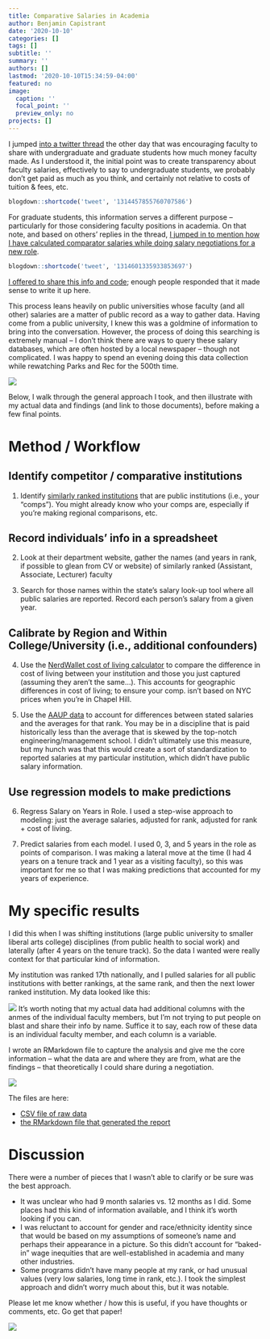 ```yaml
---
title: Comparative Salaries in Academia
author: Benjamin Capistrant
date: '2020-10-10'
categories: []
tags: []
subtitle: ''
summary: ''
authors: []
lastmod: '2020-10-10T15:34:59-04:00'
featured: no
image:
  caption: ''
  focal_point: ''
  preview_only: no
projects: []
---
```


I jumped [into a twitter thread](https://twitter.com/SimoneKolysh/status/1314457855760707586?s=20) the other day that was encouraging faculty to share with undergraduate and graduate students how much money faculty made. As I understood it, the initial point was to create transparency about faculty salaries, effectively to say to undergraduate students, we probably don't get paid as much as you think, and certainly not relative to costs of tuition & fees, etc.

```r
blogdown::shortcode('tweet', '1314457855760707586')
```

For graduate students, this information serves a different purpose -- particularly for those considering faculty positions in academia. On that note, and based on others' replies in the thread, [I jumped in to mention how I have calculated comparator salaries while doing salary negotiations for a new role](https://twitter.com/bencapistrant/status/1314601335933853697?s=20). 

```r
blogdown::shortcode('tweet', '1314601335933853697')
```

[I offered to share this info and code](https://twitter.com/bencapistrant/status/1314602217207406594?s=20); enough people responded that it made sense to write it up here.


This process leans heavily on public universities whose faculty (and all other) salaries are a matter of public record as a way to gather data. Having come from a public university, I knew this was a goldmine of information to bring into the conversation. However, the process of doing this searching is extremely manual -- I don't think there are ways to query these salary databases, which are often hosted by a local newspaper -- though not complicated. I was happy to spend an evening doing this data collection while rewatching Parks and Rec for the 500th time.

![](formula.gif)

Below, I walk through the general approach I took, and then illustrate with my actual data and findings (and link to those documents), before making a few final points.

# Method / Workflow

## Identify competitor / comparative institutions

1. Identify [similarly ranked institutions](https://www.usnews.com/best-graduate-schools/top-health-schools/social-work-rankings) that are public institutions (i.e., your "comps"). You might already know who your comps are, especially if you're making regional comparisons, etc.

## Record individuals' info in a spreadsheet

2. Look at their department website, gather the names (and years in rank, if possible to glean from CV or website) of similarly ranked (Assistant, Associate, Lecturer) faculty

3. Search for those names within the state's salary look-up tool where all public salaries are reported. Record each person's salary from a given year.

## Calibrate by Region and Within College/University (i.e., additional confounders)

4. Use the [NerdWallet cost of living calculator](https://www.nerdwallet.com/cost-of-living-calculator/compare/chicago-il-vs-san-francisco-ca) to compare the difference in cost of living between your institution and those you just captured (assuming they aren't the same...). This accounts for geographic differences in cost of living; to ensure your comp. isn't based on NYC prices when you're in Chapel Hill.

5. Use the [AAUP data](https://www.insidehighered.com/aaup-compensation-survey) to account for differences between stated salaries and the averages for that rank. You may be in a discipline that is paid historically less than the average that is skewed by the top-notch engineering/management school. I didn't ultimately use this measure, but my hunch was that this would create a sort of standardization to reported salaries at my particular institution, which didn't have public salary information.

## Use regression models to make predictions

6. Regress Salary on Years in Role. I used a step-wise approach to modeling: just the average salaries, adjusted for rank, adjusted for rank + cost of living.

7. Predict salaries from each model. I used 0, 3, and 5 years in the role as points of comparison. I was making a lateral move at the time (I had 4 years on a tenure track and 1 year as a visiting faculty), so this was important for me so that I was making predictions that accounted for my years of experience.

# My specific results

I did this when I was shifting institutions (large public university to smaller liberal arts college) disciplines (from public health to social work) and laterally (after 4 years on the tenure track). So the data I wanted were really context for that particular kind of information.

My institution was ranked 17th nationally, and I pulled salaries for all public institutions with better rankings, at the same rank, and then the next lower ranked institution.  My data looked like this:

![](Salary_Data.jpg)
It's worth noting that my actual data had additional columns with the anmes of the individual faculty members, but I'm not trying to put people on blast and share their info by name. Suffice it to say, each row of these data is an individual faculty member, and each column is a variable.

I wrote an RMarkdown file to capture the analysis and give me the core information -- what the data are and where they are from, what are the findings -- that theoretically I could share during a negotiation. 

![](Salary_Data_Rmarkdown.jpg)

The files are here:

- [CSV file of raw data](files/sswsalaries3.csv)
- [the RMarkdown file that generated the report](files/sswsalaries3.Rmd)

# Discussion

There were a number of pieces that I wasn't able to clarify or be sure was the best approach. 

- It was unclear who had 9 month salaries vs. 12 months as I did. Some places had this kind of information available, and I think it's worth looking if you can.
- I was reluctant to account for gender and race/ethnicity identity since that would be based on my assumptions of someone's name and perhaps their appearance in a picture. So this didn't account for "baked-in" wage inequities that are well-established in academia and many other industries.
- Some programs didn't have many people at my rank, or had unusual values (very low salaries, long time in rank, etc.). I took the simplest approach and didn't worry much about this, but it was notable.

Please let me know whether / how this is useful, if you have thoughts or comments, etc. Go get that paper!

![](SMTM.gif)


